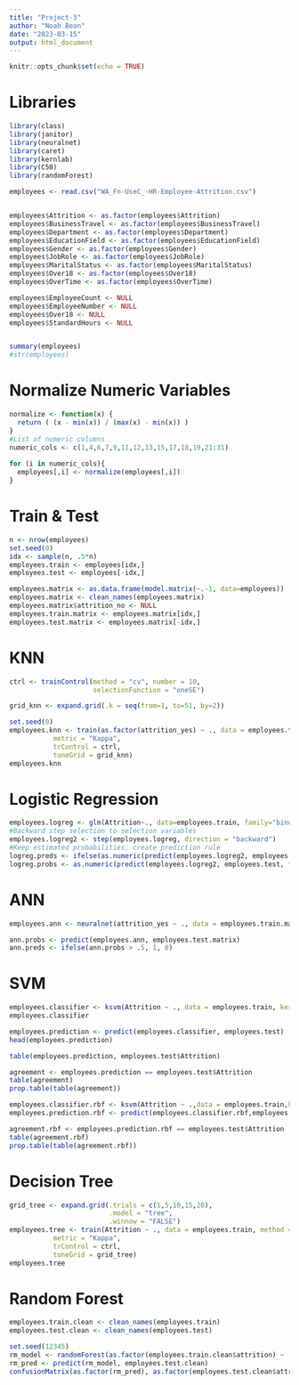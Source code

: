 ```yaml
---
title: "Project-3"
author: "Noah Bean"
date: "2023-03-15"
output: html_document
---
```


```r
knitr::opts_chunk$set(echo = TRUE)
```

# Libraries
```r
library(class)
library(janitor)
library(neuralnet)
library(caret)
library(kernlab)
library(C50)
library(randomForest)
```

```r
employees <- read.csv("WA_Fn-UseC_-HR-Employee-Attrition.csv")


employees$Attrition <- as.factor(employees$Attrition)
employees$BusinessTravel <- as.factor(employees$BusinessTravel)
employees$Department <- as.factor(employees$Department)
employees$EducationField <- as.factor(employees$EducationField)
employees$Gender <- as.factor(employees$Gender)
employees$JobRole <- as.factor(employees$JobRole)
employees$MaritalStatus <- as.factor(employees$MaritalStatus)
employees$Over18 <- as.factor(employees$Over18)
employees$OverTime <- as.factor(employees$OverTime)

employees$EmployeeCount <- NULL
employees$EmployeeNumber <- NULL
employees$Over18 <- NULL
employees$StandardHours <- NULL


summary(employees)
#str(employees)
```

# Normalize Numeric Variables
```r
normalize <- function(x) {
  return ( (x - min(x)) / (max(x) - min(x)) )
}
#List of numeric columns
numeric_cols <- c(1,4,6,7,9,11,12,13,15,17,18,19,21:31)
  
for (i in numeric_cols){
  employees[,i] <- normalize(employees[,i])
}
```

# Train & Test
```r
n <- nrow(employees)
set.seed(0)
idx <- sample(n, .5*n)
employees.train <- employees[idx,]
employees.test <- employees[-idx,]

employees.matrix <- as.data.frame(model.matrix(~.-1, data=employees))
employees.matrix <- clean_names(employees.matrix)
employees.matrix$attrition_no <- NULL
employees.train.matrix <- employees.matrix[idx,]
employees.test.matrix <- employees.matrix[-idx,]
```

# KNN
```r
ctrl <- trainControl(method = "cv", number = 10,
                     selectionFunction = "oneSE")

grid_knn <- expand.grid(.k = seq(from=1, to=51, by=2))

set.seed(0)
employees.knn <- train(as.factor(attrition_yes) ~ ., data = employees.train.matrix, method = "knn",
           metric = "Kappa",
           trControl = ctrl,
           tuneGrid = grid_knn)
employees.knn
```

# Logistic Regression
```r
employees.logreg <- glm(Attrition~., data=employees.train, family="binomial")
#Backward step selection to selection variables
employees.logreg2 <- step(employees.logreg, direction = "backward")
#Keep estimated probabilities, create prediction rule
logreg.preds <- ifelse(as.numeric(predict(employees.logreg2, employees.test, type = "response")) > 0.5, 1, 0)
logreg.probs <- as.numeric(predict(employees.logreg2, employees.test, type = "response"))
```

# ANN
```r
employees.ann <- neuralnet(attrition_yes ~ ., data = employees.train.matrix, hidden = 1, stepmax = 1e+8)

ann.probs <- predict(employees.ann, employees.test.matrix)
ann.preds <- ifelse(ann.probs > .5, 1, 0)
```

# SVM
```r
employees.classifier <- ksvm(Attrition ~ ., data = employees.train, kernel = "vanilladot")
employees.classifier

employees.prediction <- predict(employees.classifier, employees.test)
head(employees.prediction)

table(employees.prediction, employees.test$Attrition)

agreement <- employees.prediction == employees.test$Attrition
table(agreement)
prop.table(table(agreement))

employees.classifier.rbf <- ksvm(Attrition ~ .,data = employees.train,kernel = "rbfdot")
employees.prediction.rbf <- predict(employees.classifier.rbf,employees.test)

agreement.rbf <- employees.prediction.rbf == employees.test$Attrition
table(agreement.rbf)
prop.table(table(agreement.rbf))

```

# Decision Tree
```r
grid_tree <- expand.grid(.trials = c(1,5,10,15,20),
                         .model = "tree",
                         .winnow = "FALSE")
employees.tree <- train(Attrition ~ ., data = employees.train, method = "C5.0",
           metric = "Kappa",
           trControl = ctrl,
           tuneGrid = grid_tree)
employees.tree
```

# Random Forest
```r

employees.train.clean <- clean_names(employees.train)
employees.test.clean <- clean_names(employees.test)

set.seed(12345)
rm_model <- randomForest(as.factor(employees.train.clean$attrition) ~ . -attrition, data = employees.train.clean)
rm_pred <- predict(rm_model, employees.test.clean)
confusionMatrix(as.factor(rm_pred), as.factor(employees.test.clean$attrition))

```